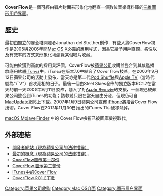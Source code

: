 {{Infobox Software
| name = Cover Flow
| logo = [[File:CoverFlow.png|60px]]
| screenshot = 
| caption = Cover Flow界面
| developer = Jonathan del Strother
| latest_release_version = RC1.2 (1.997)
| latest_release_date = 2006年9月11日
| operating_system = [[Mac_OS_X|Mac OS X]]、Windows ([[iTunes|iTunes]])、[[iOS|iOS]]
| genre = 音樂軟體
| license = [[私有軟體|私有]]
| website = [http://www.steelskies.com/ www.steelskies.com]
}}
'''Cover Flow'''是一個可經由唱片封面來形象化地翻查一個數位音樂資料庫的[[三維|三維]][[圖形用戶界面|圖形用戶界面]]。

== 歷史 ==
最初由獨立的麥金塔開發者Jonathan del Strother創作，有些人將CoverFlow視作是2005與2006年間[[Mac_OS_X|Mac OS X]]必備的應用程式，因為它給予用戶直觀、感性以及有效率的方式來形象化地瀏覽某個唱片收藏。

可能由於獲到高度的採用與評價，CoverFlow被[[蘋果公司|蘋果公司]]收購並整合到其旗艦播放應用軟體[[iTunes|iTunes]]中。iTunes在版本7.0中結合了Cover Flow技術，在2006年9月12日蘋果公司的活動上發佈，當天亦是第二代[[iPod_Shuffle|iPod Shuffle]]與[[Apple_TV|Apple TV]]（當時代號為"iTV"）首次亮相的日子。最後一個由Steel Skies發佈的獨立版本RC1.2在當天的前一天2006年9月11日發佈，加入了對[[Apple_Remote|Apple Remote]]的支援，一個現己被蘋果公司整合到iTunes的功能；該軟體只限在當天自由分發，但現仍可自[http://www.macupdate.com MacUpdate]{{Wayback|url=http://www.macupdate.com/ |date=20070316033634 }}網站上下載。2007年1月9日蘋果公司宣佈 [[iPhone|iPhone]]將結合Cover Flow技術。Cover Flow在2012年11月30日推出的iTunes 11中被移除掉。

[[MacOS_Mojave|macOS Mojave]] [[Finder|Finder]] 中的 Cover Flow檢視已被圖庫檢視取代。

== 外部連結 ==
*[http://www.steelskies.com/article/48/on-coverflow 開發者網站（現為蘋果公司的法津措辭）]{{Wayback|url=http://www.steelskies.com/article/48/on-coverflow |date=20070128005329 }}
*[http://thetreehouseandthecave.blogspot.com/2004/12/dissatisfaction-sows-innovation.html 最初的概念（現為蘋果公司的法津措辭）]， {{Wayback|url=http://thetreehouseandthecave.blogspot.com/2004/12/dissatisfaction-sows-innovation.html |date=20060322225313 }}
*[https://web.archive.org/web/20070322175417/http://www.jasperhauser.nl/weblog/2006/05/coverflow-icon.html CoverFlow圖示第一部份]
*[https://web.archive.org/web/20061202021316/http://www.jasperhauser.nl/weblog/2006/05/coverflow-part-2.html CoverFlow 圖示第二部份]
*[https://web.archive.org/web/20070323141445/http://www.apple.com/itunes/jukebox/coverflow.html iTunes中的Cover Flow]
*[https://web.archive.org/web/20070310041925/http://www.macupdate.com/info.php/id/19081 CoverFlow RC1.2下載]

[[Category:苹果公司收购|Category:苹果公司收购]]
[[Category:Mac_OS介面|Category:Mac OS介面]]
[[Category:图形用户界面|Category:图形用户界面]]